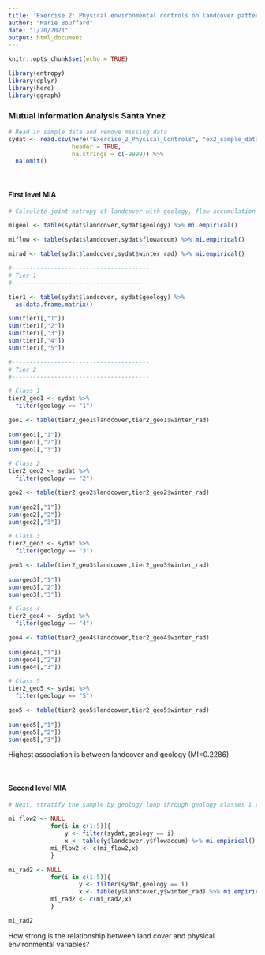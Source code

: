 ```yaml
---
title: 'Exercise 2: Physical environmental controls on landcover pattern'
author: "Marie Bouffard"
date: "1/20/2021"
output: html_document
---
```


```r
knitr::opts_chunk$set(echo = TRUE)

library(entropy)
library(dplyr)
library(here)
library(ggraph)

```

### Mutual Information Analysis Santa Ynez
```r

# Read in sample data and remove missing data
sydat <- read.csv(here("Exercise_2_Physical_Controls", "ex2_sample_data2.csv"), 
                  header = TRUE,
                  na.strings = c(-9999)) %>% 
  na.omit()

```
<br>

#### First level MIA

```r

# Calculate joint entropy of landcover with geology, flow accumulation and #winter insolation

migeol <- table(sydat$landcover,sydat$geology) %>% mi.empirical()

miflow <- table(sydat$landcover,sydat$flowaccum) %>% mi.empirical()

mirad <- table(sydat$landcover,sydat$winter_rad) %>% mi.empirical()

#---------------------------------------
# Tier 1
#---------------------------------------

tier1 <- table(sydat$landcover, sydat$geology) %>% 
  as.data.frame.matrix()

sum(tier1[,"1"])
sum(tier1[,"2"])
sum(tier1[,"3"])
sum(tier1[,"4"])
sum(tier1[,"5"])

#---------------------------------------
# Tier 2
#---------------------------------------

# Class 1
tier2_geo1 <- sydat %>% 
  filter(geology == "1")

geo1 <- table(tier2_geo1$landcover,tier2_geo1$winter_rad)
  
sum(geo1[,"1"])
sum(geo1[,"2"])
sum(geo1[,"3"])

# Class 2
tier2_geo2 <- sydat %>% 
  filter(geology == "2")

geo2 <- table(tier2_geo2$landcover,tier2_geo2$winter_rad)
  
sum(geo2[,"1"])
sum(geo2[,"2"])
sum(geo2[,"3"])

# Class 3
tier2_geo3 <- sydat %>% 
  filter(geology == "3")

geo3 <- table(tier2_geo3$landcover,tier2_geo3$winter_rad)
  
sum(geo3[,"1"])
sum(geo3[,"2"])
sum(geo3[,"3"])

# Class 4
tier2_geo4 <- sydat %>% 
  filter(geology == "4")

geo4 <- table(tier2_geo4$landcover,tier2_geo4$winter_rad)
  
sum(geo4[,"1"])
sum(geo4[,"2"])
sum(geo4[,"3"])

# Class 5
tier2_geo5 <- sydat %>% 
  filter(geology == "5")

geo5 <- table(tier2_geo5$landcover,tier2_geo5$winter_rad)
  
sum(geo5[,"1"])
sum(geo5[,"2"])
sum(geo5[,"3"])

```

Highest association is between landcover and geology (MI=0.2286).

<br>

#### Second level MIA
```r

# Next, stratify the sample by geology loop through geology classes 1 to 5, and calculate MI for flowaccum and winter_rad

mi_flow2 <- NULL
    		for(i in c(1:5)){
       			y <- filter(sydat,geology == i)
        		x <- table(y$landcover,y$flowaccum) %>% mi.empirical()
      		mi_flow2 <- c(mi_flow2,x)
    		}

mi_rad2 <- NULL
    		for(i in c(1:5)){
        			y <- filter(sydat,geology == i)
        			x <- table(y$landcover,y$winter_rad) %>% mi.empirical()
    		mi_rad2 <- c(mi_rad2,x)
    		}

mi_rad2

```

How strong is the relationship between land cover and physical environmental variables?

```r



```

